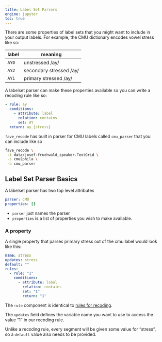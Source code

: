 ```yaml
---
title: Label Set Parsers
engine: jupyter
toc: true
---
```


There are some properties of label sets that you might want to include in your output labels.
For example, the CMU dictionary encodes vowel stress like so:

| label | meaning |
| ---- | ---- | 
| `AY0` | unstressed /ay/ |
| `AY2` | secondary stressed /ay/ |
| `AY1` | primary stressed /ay/ |

A labelset parser can make these properties available so you can write a recoding rule like so:

```yaml
- rule: ay
  conditions:
    - attribute: label
      relation: contains
      set: AY
  return: ay_{stress}
```

`fave_recode` has built in parser for CMU labels called `cmu_parser` that you can include like so

```bash
fave_recode \
 -i data/josef-fruehwald_speaker.TextGrid \
 -s cmu2phila \
 -a cmu_parser
```

## Label Set Parser Basics

A labelset parser has two top level attributes

```yaml
parser: CMU
properties: []
```

- `parser` just names the parser
- `properties` is a list of properties you wish to make available.

### A property

A single property that parses primary stress out of the cmu label would look like this:

```yaml
name: stress
updates: stress
default: ""
rules:
  - rule: "1"
    conditions: 
      - attribute: label
        relation: contains
        set: "1"
        return: "1"
```

The `rule` component is identical to [rules for recoding](rule-scheme-basics.qmd).

The `updates` field defines the variable name you want to use to access the value "1" in our recoding rule.

Unlike a recoding rule, every segment will be given some value for "stress", so a `default` value also needs to be provided.